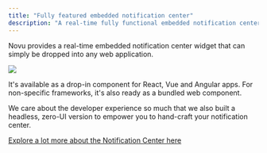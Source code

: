 ```yaml
---
title: "Fully featured embedded notification center"
description: "A real-time fully functional embedded notification center"
---
```


Novu provides a real-time embedded notification center widget that can simply be dropped into any web application.


<Frame caption="Embedded Notification Center">
<img src="/images/notification-center.gif" />
</Frame>

It's available as a drop-in component for React, Vue and Angular apps. For non-specific frameworks, it's also ready as a bundled web component.

We care about the developer experience so much that we also built a headless, zero-UI version to empower you to hand-craft your notification center.

[Explore a lot more about the Notification Center here](/notification-center/introduction) 